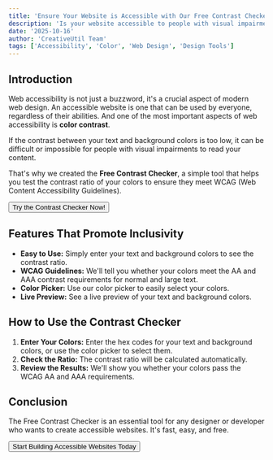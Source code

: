 ```yaml
---
title: 'Ensure Your Website is Accessible with Our Free Contrast Checker'
description: 'Is your website accessible to people with visual impairments? Our free Contrast Checker helps you test the contrast ratio of your colors to ensure they meet WCAG guidelines.'
date: '2025-10-16'
author: 'CreativeUtil Team'
tags: ['Accessibility', 'Color', 'Web Design', 'Design Tools']
---
```



## Introduction

Web accessibility is not just a buzzword, it's a crucial aspect of modern web design. An accessible website is one that can be used by everyone, regardless of their abilities. And one of the most important aspects of web accessibility is **color contrast**.

If the contrast between your text and background colors is too low, it can be difficult or impossible for people with visual impairments to read your content.

That's why we created the **Free Contrast Checker**, a simple tool that helps you test the contrast ratio of your colors to ensure they meet WCAG (Web Content Accessibility Guidelines).

<div className="flex justify-center my-8">
  <Button asChild size="lg">
    <Link to="/tools/contrast-checker">Try the Contrast Checker Now!</Link>
  </Button>
</div>

## Features That Promote Inclusivity

*   **Easy to Use:** Simply enter your text and background colors to see the contrast ratio.
*   **WCAG Guidelines:** We'll tell you whether your colors meet the AA and AAA contrast requirements for normal and large text.
*   **Color Picker:** Use our color picker to easily select your colors.
*   **Live Preview:** See a live preview of your text and background colors.

## How to Use the Contrast Checker

1.  **Enter Your Colors:** Enter the hex codes for your text and background colors, or use the color picker to select them.
2.  **Check the Ratio:** The contrast ratio will be calculated automatically.
3.  **Review the Results:** We'll show you whether your colors pass the WCAG AA and AAA requirements.

## Conclusion

The Free Contrast Checker is an essential tool for any designer or developer who wants to create accessible websites. It's fast, easy, and free.

<div className="flex justify-center my-8">
  <Button asChild size="lg">
    <Link to="/tools/contrast-checker">Start Building Accessible Websites Today</Link>
  </Button>
</div>
